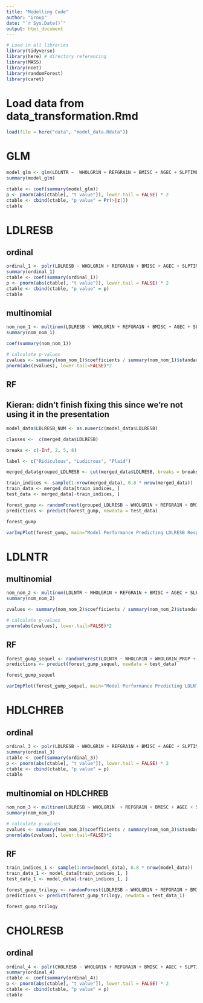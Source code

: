```yaml
---
title: "Modelling Code"
author: "Group"
date: "`r Sys.Date()`"
output: html_document
---
```


```r
# Load in all libraries
library(tidyverse)
library(here) # directory referencing
library(MASS)
library(nnet)
library(randomForest)
library(caret)
```

# Load data from data_transformation.Rmd
```r
load(file = here("data", "model_data.Rdata"))

```


# GLM
```r
model_glm <- glm(LDLNTR ~  WHOLGR1N + REFGRA1N + BMISC + AGEC + SLPTIME + SYSTOL + EXLWTBC, family = "binomial", data = model_data)
summary(model_glm)

ctable <- coef(summary(model_glm))
p <- pnorm(abs(ctable[, "t value"]), lower.tail = FALSE) * 2
ctable <- cbind(ctable, "p value" = Pr(>|z|))
ctable


```

# LDLRESB
## ordinal
```r

ordinal_1 <- polr(LDLRESB ~ WHOLGR1N + REFGRA1N + BMISC + AGEC + SLPTIME + SYSTOL + EXLWTBC, data = model_data)
summary(ordinal_1)
ctable <- coef(summary(ordinal_1))
p <- pnorm(abs(ctable[, "t value"]), lower.tail = FALSE) * 2
ctable <- cbind(ctable, "p value" = p)
ctable
```


## multinomial
```r
nom_nom_1 <- multinom(LDLRESB ~ WHOLGR1N + REFGRA1N + BMISC + AGEC + SLPTIME + SYSTOL + EXLWTBC, data = model_data, trace=FALSE)
summary(nom_nom_1)

coef(summary(nom_nom_1))

# calculate p-values
zvalues <- summary(nom_nom_1)$coefficients / summary(nom_nom_1)$standard.errors
pnorm(abs(zvalues), lower.tail=FALSE)*2

```


## RF
## Kieran: didn't finish fixing this since we're not using it in the presentation
```r
model_data$LDLRESB_NUM <- as.numeric(model_data$LDLRESB)

classes <-  c(merged_data$LDLRESB)

breaks <- c(-Inf, 2, 5, 8)

label <- c("Ridiculous", "Ludicrous", "Plaid")

merged_data$grouped_LDLRESB <- cut(merged_data$LDLRESB, breaks = breaks, labels = label)

train_indices <- sample(1:nrow(merged_data), 0.8 * nrow(merged_data)) 
train_data <- merged_data[train_indices, ]
test_data <- merged_data[-train_indices, ]

forest_gump <- randomForest(grouped_LDLRESB ~ WHOLGR1N + REFGRA1N + BMISC + AGEC + SLPTIME + SYSTOL, data = train_data, ntree = 500, importance = TRUE)
predictions <- predict(forest_gump, newdata = test_data)

forest_gump
```


```r
varImpPlot(forest_gump, main="Model Performance Predicting LDLRESB Response")
```


# LDLNTR
## multinomial
```r
nom_nom_2 <- multinom(LDLNTR ~ WHOLGR1N + REFGRA1N + BMISC + AGEC + SLPTIME + SYSTOL + EXLWTBC + HDLCHREB + CHOLRESB, data = model_data, trace=FALSE)
summary(nom_nom_2)

zvalues <- summary(nom_nom_2)$coefficients / summary(nom_nom_2)$standard.errors

# calculate p-values
pnorm(abs(zvalues), lower.tail=FALSE)*2
```

## RF
```r
forest_gump_sequel <- randomForest(LDLNTR ~ WHOLGR1N + WHOLGR1N_PROP + REFGRA1N + BMISC + AGEC + SLPTIME + SYSTOL, data = train_data, ntree = 500, importance = TRUE)
predictions <- predict(forest_gump_sequel, newdata = test_data)

forest_gump_sequel
```

```r
varImpPlot(forest_gump_sequel, main="Model Performance Predicting LDLNTR Response")
```



# HDLCHREB

## ordinal
```r

ordinal_3 <- polr(LDLRESB ~ WHOLGR1N + REFGRA1N + BMISC + AGEC + SLPTIME + SYSTOL + EXLWTBC + HDLCHREB, data = model_data)
summary(ordinal_3)
ctable <- coef(summary(ordinal_3))
p <- pnorm(abs(ctable[, "t value"]), lower.tail = FALSE) * 2
ctable <- cbind(ctable, "p value" = p)
ctable
```


## multinomial on HDLCHREB
```r
nom_nom_3 <- multinom(LDLRESB ~ WHOLGR1N  + REFGRA1N + BMISC + AGEC + SLPTIME + SYSTOL + EXLWTBC + HDLCHREB, data = model_data, trace=FALSE)
summary(nom_nom_3)

# calculate p-values
zvalues <- summary(nom_nom_3)$coefficients / summary(nom_nom_3)$standard.errors
pnorm(abs(zvalues), lower.tail=FALSE)*2
```

## RF

```r
train_indices_1 <- sample(1:nrow(model_data), 0.8 * nrow(model_data)) 
train_data_1 <- model_data[train_indices_1, ]
test_data_1 <- model_data[-train_indices_1, ]

forest_gump_trilogy <- randomForest(LDLRESB ~ WHOLGR1N + REFGRA1N + BMISC + AGEC + SLPTIME + SYSTOL + EXLWTBC + HDLCHREB, data = train_data_1, ntree = 500, importance = TRUE)
predictions <- predict(forest_gump_trilogy, newdata = test_data_1)

forest_gump_trilogy
```


# CHOLRESB
## ordinal

```r
ordinal_4 <- polr(CHOLRESB ~ WHOLGR1N + REFGRA1N + BMISC + AGEC + SLPTIME + SYSTOL + EXLWTBC + HDLCHREB, data = model_data)
summary(ordinal_4)
ctable <- coef(summary(ordinal_4))
p <- pnorm(abs(ctable[, "t value"]), lower.tail = FALSE) * 2
ctable <- cbind(ctable, "p value" = p)
ctable
```

